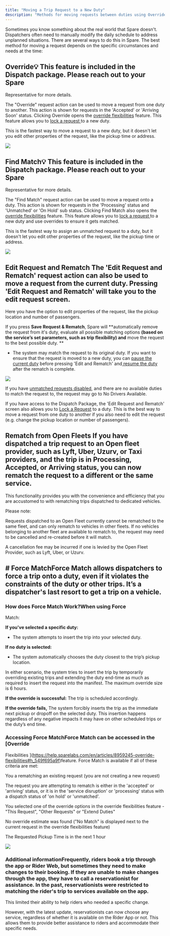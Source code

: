 ```yaml
---
title: "Moving a Trip Request to a New Duty"
description: "Methods for moving requests between duties using Override, Find Match, and Edit & Rematch"
---
```


Sometimes you know something about the real world that Spare doesn't. Dispatchers often need to manually modify the daily schedule to address unplanned situations. There are several ways to do this in Spare. The best method for moving a request depends on the specific circumstances and needs at the time:

## Override💡 This feature is included in the Dispatch package. Please reach out to your Spare 

Representative for more details.

The "Override" request action can be used to move a request from one duty to another. This action is shown for requests in the 'Accepted' or 'Arriving Soon' status. Clicking Override opens the [override flexibilities](https://help.sparelabs.com/en/articles/8959245-override-flexibilities) feature. This feature allows you to [lock a request ](https://help.sparelabs.com/en/articles/8967347-locking-requests-to-duties)to a new duty. 

This is the fastest way to move a request to a new duty, but it doesn't let you edit other properties of the request, like the pickup time or address. 

![](https://downloads.intercomcdn.com/i/o/wyxobwoi/1566326988/a8e555e003ef5c77a853c3978006/Screenshot+2025-06-11+at+10_53_59%E2%80%AFAM.png?expires=1753820100&signature=129818b8f600aea6d373ff2a69a5d493a4c0893d503439368e2460117bfbdf0c&req=dSUhEMp8m4hXUfMW1HO4za%2BQZ4fZX9y%2BPsR5J8l4QucjMYwEJxjdX3BuGQgf%0AyFKp%0A)

## Find Match💡 This feature is included in the Dispatch package. Please reach out to your Spare 

Representative for more details.

The "Find Match" request action can be used to move a request onto a duty. This action is shown for requests in the 'Processing' status and 'Unmatched' or 'On Hold' sub status. Clicking Find Match also opens the [override flexibilities](https://help.sparelabs.com/en/articles/8959245-override-flexibilities) feature. This feature allows you to [lock a request ](https://help.sparelabs.com/en/articles/8967347-locking-requests-to-duties)to a new duty and use overrides to ensure it gets matched. 

This is the fastest way to assign an unmatched request to a duty, but it doesn't let you edit other properties of the request, like the pickup time or address. 

![](https://downloads.intercomcdn.com/i/o/1043242712/6985e7f58ee816e358011178/Processing+-+Service+Disruption.png?expires=1753820100&signature=47297776572f2a8baedfc0fdbdb3e4a4d30d6a7439601d0cd47623e16602fab9&req=dSAjFct6n4ZeW%2FMW1HO4zY2zfI%2FeT37M9Ib8LnELVn3%2BvN%2Byhvz8EUS6QFcM%0AZRrW%0A)

## Edit Request and Rematch The 'Edit Request and Rematch' request action can also be used to move a request from the current duty. Pressing 'Edit Request and Rematch' will take you to the edit request screen. 

Here you have the option to edit properties of the request, like the pickup location and number of passengers. 

If you press **Save Request & Rematch**, Spare will **automatically remove the request from it's duty, evaluate all possible matching options **(based on the service’s set parameters, such as trip flexibility) and** move the request to the best possible duty. **

- The system may match the request to its original duty. If you want to ensure that the request is moved to a new duty, you can [pause the current duty](https://help.sparelabs.com/en/articles/8959723-pausing-duties) before pressing 'Edit and Rematch' and[ resume the duty](https://help.sparelabs.com/en/articles/8959723-pausing-duties) after the rematch is complete. 

![](https://spare-74fa64f80617.intercom-attachments-1.com/i/o/967318410/a44d55599326306e6f2864d4/rQDU2hUwDsJ-cI5E2Ig2kwbZFFhrc-PZVw.png?expires=1753820100&signature=986a14385f8c7555af0d87cd1a2b459bd11ef4f86f05b35b6c80fcd89004a34a&req=fSYgFch2mYBfFb4f3HP0gFhQFn6U1%2BoVT7Cju%2F3oQiQlEl1JBhXDYQtW2snA%0AMK4%3D%0A)

If you have [unmatched requests disabled](https://help.sparelabs.com/en/articles/8994566-unmatched-requests), and there are no available duties to match the request to, the request may go to No Drivers Available. 
​

If you have access to the Dispatch Package, the 'Edit Request and Rematch' screen also allows you to [Lock a Request](https://help.sparelabs.com/en/articles/8967347-locking-requests-to-duties) to a duty. This is the best way to move a request from one duty to another if you also need to edit the request (e.g. change the pickup location or number of passengers). 

## Rematch from Open Fleets If you have dispatched a trip request to an Open fleet provider, such as Lyft, Uber, Uzurv, or Taxi providers, and the trip is in Processing, Accepted, or Arriving status, you can now rematch the request to a different or the same service. 

This functionality provides you with the convenience and efficiency that you are accustomed to with rematching trips dispatched to dedicated vehicles.

Please note:

Requests dispatched to an Open Fleet currently cannot be rematched to the same fleet, and can only rematch to vehicles in other fleets. If no vehicles belonging to another fleet are available to rematch to, the request may need to be cancelled and re-created before it will match.

A cancellation fee may be incurred if one is levied by the Open Fleet Provider, such as Lyft, Uber, or Uzurv.

## # Force MatchForce Match allows dispatchers to force a trip onto a duty, even if it violates the constraints of the duty or other trips. It’s a dispatcher's last resort to get a trip on a vehicle.

### How does Force Match Work?When using Force 

Match:

**If you've selected a specific duty:**

- The system attempts to insert the trip into your selected duty.

**If no duty is selected:**

- The system automatically chooses the duty closest to the trip’s pickup location.

In either scenario, the system tries to insert the trip by temporarily overriding existing trips and extending the duty end-time as much as required to insert the request into the manifest. The maximum override size is 6 hours.

**If the override is successful:** The trip is scheduled accordingly.

**If the override fails,** The system forcibly inserts the trip as the immediate next pickup or dropoff on the selected duty. This insertion happens regardless of any negative impacts it may have on other scheduled trips or the duty’s end time.

### Accessing Force MatchForce Match can be accessed in the [Override 

Flexibilities ](https://help.sparelabs.com/en/articles/8959245-override-flexibilities#h_549f695a9f)feature. Force Match is available if all of these criteria are met:

You a rematching an existing request (you are not creating a new request)

The request you are attempting to rematch is either in the 'accepted' or 'arriving' status, or it is in the 'service disruption' or 'processing' status with a dispatch status of 'on hold' or 'unmatched'.

You selected one of the override options in the override flexibilities feature - "This Request", "Other Requests" or "Extend Duties" 

No override estimate was found ("No Match" is displayed next to the current request in the override flexibilities feature)

The Requested Pickup Time is in the next 1 hour

![](https://downloads.intercomcdn.com/i/o/992937620/661d9a962920889ca6f99ac9/Unified+Overrides.png?expires=1753820100&signature=ccb0258fe7e7482d1c6482abeb240dcadafb078efbaaef30eb292ddeab1a18c8&req=fSklH8p5m4NfFb4f3HP0gFmvADET8MyTJTGDMRZykLm0flsU%2BOq4m%2BgAEa%2By%0Aedg%3D%0A)

### Additional informationFrequently, riders book a trip through the app or Rider Web, but sometimes they need to make changes to their booking. If they are unable to make changes through the app, they have to call a reservationist for assistance. In the past, reservationists were restricted to matching the rider's trip to services available on the app. 

This limited their ability to help riders who needed a specific change. 

However, with the latest update, reservationists can now choose any service, regardless of whether it is available on the Rider App or not. This allows them to provide better assistance to riders and accommodate their specific needs.

​
